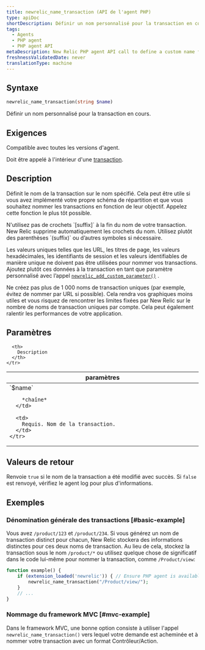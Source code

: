 ```yaml
---
title: newrelic_name_transaction (API de l'agent PHP)
type: apiDoc
shortDescription: Définir un nom personnalisé pour la transaction en cours.
tags:
  - Agents
  - PHP agent
  - PHP agent API
metaDescription: New Relic PHP agent API call to define a custom name for a particular transaction.
freshnessValidatedDate: never
translationType: machine
---
```


## Syntaxe

```php
newrelic_name_transaction(string $name)
```

Définir un nom personnalisé pour la transaction en cours.

## Exigences

Compatible avec toutes les versions d&apos;agent.

Doit être appelé à l&apos;intérieur d&apos;une [transaction](/docs/accounts-partnerships/education/getting-started-new-relic/glossary#transaction).

## Description

Définit le nom de la transaction sur le nom spécifié. Cela peut être utile si vous avez implémenté votre propre schéma de répartition et que vous souhaitez nommer les transactions en fonction de leur objectif. Appelez cette fonction le plus tôt possible.

<Callout variant="important">
  N&apos;utilisez pas de crochets `[suffix]` à la fin du nom de votre transaction. New Relic supprime automatiquement les crochets du nom. Utilisez plutôt des parenthèses `(suffix)` ou d’autres symboles si nécessaire.
</Callout>

Les valeurs uniques telles que les URL, les titres de page, les valeurs hexadécimales, les identifiants de session et les valeurs identifiables de manière unique ne doivent pas être utilisées pour nommer vos transactions. Ajoutez plutôt ces données à la transaction en tant que paramètre personnalisé avec l’appel [`newrelic_add_custom_parameter()`](/docs/agents/php-agent/configuration/php-agent-api#api-custom-param) .

<Callout variant="important">
  Ne créez pas plus de 1 000 noms de transaction uniques (par exemple, évitez de nommer par URL si possible). Cela rendra vos graphiques moins utiles et vous risquez de rencontrer les limites fixées par New Relic sur le nombre de noms de transaction uniques par compte. Cela peut également ralentir les performances de votre application.
</Callout>

## Paramètres

<table>
  <thead>
    <tr>
      <th width="25%">
        paramètres
      </th>

      <th>
        Description
      </th>
    </tr>
  </thead>

  <tbody>
    <tr>
      <td>
        `$name`

        *chaîne*
      </td>

      <td>
        Requis. Nom de la transaction.
      </td>
    </tr>
  </tbody>
</table>

## Valeurs de retour

Renvoie `true` si le nom de la transaction a été modifié avec succès. Si `false` est renvoyé, vérifiez le agent log pour plus d&apos;informations.

## Exemples

### Dénomination générale des transactions [#basic-example]

Vous avez `/product/123` et `/product/234`. Si vous générez un nom de transaction distinct pour chacun, New Relic stockera des informations distinctes pour ces deux noms de transaction. Au lieu de cela, stockez la transaction sous le nom `/product/*` ou utilisez quelque chose de significatif dans le code lui-même pour nommer la transaction, comme `/Product/view`:

```php
function example() {
    if (extension_loaded('newrelic')) { // Ensure PHP agent is available
        newrelic_name_transaction("/Product/view/");
    }
    // ...
}
```

### Nommage du framework MVC [#mvc-example]

Dans le framework MVC, une bonne option consiste à utiliser l&apos;appel `newrelic_name_transaction()` vers lequel votre demande est acheminée et à nommer votre transaction avec un format Contrôleur/Action.